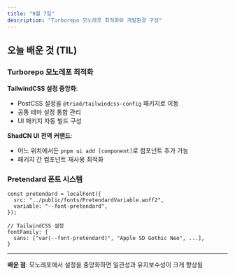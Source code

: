 ```yaml
---
title: "9월 7일"
description: "Turborepo 모노레포 최적화와 개발환경 구성"
---
```


## 오늘 배운 것 (TIL)

### Turborepo 모노레포 최적화

**TailwindCSS 설정 중앙화**:

- PostCSS 설정을 `@triad/tailwindcss-config` 패키지로 이동
- 공통 테마 설정 통합 관리
- UI 패키지 자동 빌드 구성

**ShadCN UI 전역 커맨드**:

- 어느 위치에서든 `pnpm ui add [component]`로 컴포넌트 추가 가능
- 패키지 간 컴포넌트 재사용 최적화

### Pretendard 폰트 시스템

```tsx
const pretendard = localFont({
  src: "../public/fonts/PretendardVariable.woff2",
  variable: "--font-pretendard",
});

// TailwindCSS 설정
fontFamily: {
  sans: ["var(--font-pretendard)", "Apple SD Gothic Neo", ...],
}
```

---

**배운 점**: 모노레포에서 설정을 중앙화하면 일관성과 유지보수성이 크게 향상됨

